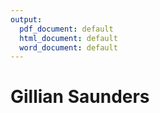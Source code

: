 ```yaml
---
output:
  pdf_document: default
  html_document: default
  word_document: default
---
```


# Gillian Saunders {-}
